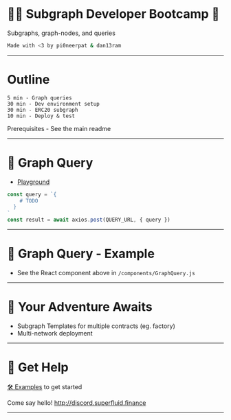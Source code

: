 



<Head><title>🧑‍🚀 Subgraph Developer Bootcamp 🥾</title></Head>

# 🧑‍🚀 Subgraph Developer Bootcamp 🥾

Subgraphs, graph-nodes, and queries 

```bash
Made with <3 by pi0neerpat & dan13ram
```

---

# Outline

```
5 min - Graph queries 
30 min - Dev environment setup
30 min - ERC20 subgraph
10 min - Deploy & test
```

Prerequisites - See the main readme

---

# 📡 Graph Query

- [Playground](https://thegraph.com/explorer/subgraph/superfluid-finance/superfluid-xdai)

```js
const query = `{
    # TODO
  }
`
const result = await axios.post(QUERY_URL, { query })
```

---

# 📡 Graph Query - Example  

<GraphQuery/>

- See the React component above in `/components/GraphQuery.js`

---

# 🌄 Your Adventure Awaits

- Subgraph Templates for multiple contracts (eg. factory)
- Multi-network deployment 

---

# 🤝 Get Help 

[🛠️ Examples](https://docs.superfluid.finance/superfluid/resources/examples) to get started

Come say hello! http://discord.superfluid.finance

---





